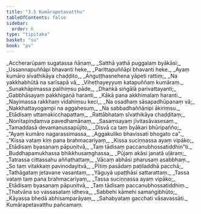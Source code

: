 ```yaml
---
title: "3.5 Kumārapetavatthu"
tableOfContents: false
sidebar:
  order: 6
type: "tipitaka"
basket: "su"
book: "pv"
---
```



<DynamicBreadcrumb />

<Division number="453" book="pv">

<Paragraph number="490" type="verses" book="pv">
_Accherarūpaṃ sugatassa ñāṇaṃ,_  
_Satthā yathā puggalaṃ byākāsi;_  
_Ussannapuññāpi bhavanti heke,_  
_Parittapuññāpi bhavanti heke._  

</Paragraph>

</Division>
<Division number="454" book="pv">

<Paragraph number="491" type="verses" book="pv">
_Ayaṃ kumāro sīvathikāya chaḍḍito,_  
_Aṅguṭṭhasnehena yāpeti rattiṃ;_  
_Na yakkhabhūtā na sarīsapā vā,_  
_Viheṭhayeyyuṃ katapuññaṃ kumāraṃ._  

</Paragraph>

</Division>
<Division number="455" book="pv">

<Paragraph number="492" type="verses" book="pv">
_Sunakhāpimassa palihiṃsu pāde,_  
_Dhaṅkā siṅgālā parivattayanti;_  
_Gabbhāsayaṃ pakkhigaṇā haranti,_  
_Kākā pana akkhimalaṃ haranti._  

</Paragraph>

</Division>
<Division number="456" book="pv">

<Paragraph number="493" type="verses" book="pv">
_Nayimassa rakkhaṃ vidahiṃsu keci,_  
_Na osadhaṃ sāsapadhūpanaṃ vā;_  
_Nakkhattayogampi na aggahesuṃ,_  
_Na sabbadhaññānipi ākiriṃsu._  

</Paragraph>

</Division>
<Division number="457" book="pv">

<Paragraph number="494" type="verses" book="pv">
_Etādisaṃ uttamakicchapattaṃ,_  
_Rattābhataṃ sīvathikāya chaḍḍitaṃ;_  
_Nonītapiṇḍaṃva pavedhamānaṃ,_  
_Sasaṃsayaṃ jīvitasāvasesaṃ._  

</Paragraph>

</Division>
<Division number="458" book="pv">

<Paragraph number="495" type="verses" book="pv">
_Tamaddasā devamanussapūjito,_  
_Disvā ca taṃ byākari bhūripañño;_  
_“Ayaṃ kumāro nagarassimassa,_  
_Aggakuliko bhavissati bhogato ca”._  

</Paragraph>

</Division>
<Division number="459" book="pv">

<Paragraph number="496" type="verses" book="pv">
_“Kissa vataṃ kiṃ pana brahmacariyaṃ,_  
_Kissa suciṇṇassa ayaṃ vipāko;_  
_Etādisaṃ byasanaṃ pāpuṇitvā,_  
_Taṃ tādisaṃ paccanubhossatiddhin”ti._  

</Paragraph>

</Division>
<Division number="460" book="pv">

<Paragraph number="497" type="verses" book="pv">
_Buddhapamukhassa bhikkhusaṃghassa,_  
_Pūjaṃ akāsi janatā uḷāraṃ;_  
_Tatrassa cittassahu aññathattaṃ,_  
_Vācaṃ abhāsi pharusaṃ asabbhaṃ._  

</Paragraph>

</Division>
<Division number="461" book="pv">

<Paragraph number="498" type="verses" book="pv">
_So taṃ vitakkaṃ pavinodayitvā,_  
_Pītiṃ pasādaṃ paṭiladdhā pacchā;_  
_Tathāgataṃ jetavane vasantaṃ,_  
_Yāguyā upaṭṭhāsi sattarattaṃ._  

</Paragraph>

</Division>
<Division number="462" book="pv">

<Paragraph number="499" type="verses" book="pv">
_Tassa vataṃ taṃ pana brahmacariyaṃ,_  
_Tassa suciṇṇassa ayaṃ vipāko;_  
_Etādisaṃ byasanaṃ pāpuṇitvā,_  
_Taṃ tādisaṃ paccanubhossatiddhiṃ._  

</Paragraph>

</Division>
<Division number="463" book="pv">

<Paragraph number="500" type="verses" book="pv">
_Ṭhatvāna so vassasataṃ idheva,_  
_Sabbehi kāmehi samaṅgibhūto;_  
_Kāyassa bhedā abhisamparāyaṃ,_  
_Sahabyataṃ gacchati vāsavassāti._  


</Paragraph>
</Division>

<Paragraph number="501" type="center" book="pv">
Kumārapetavatthu pañcamaṃ.
</Paragraph>